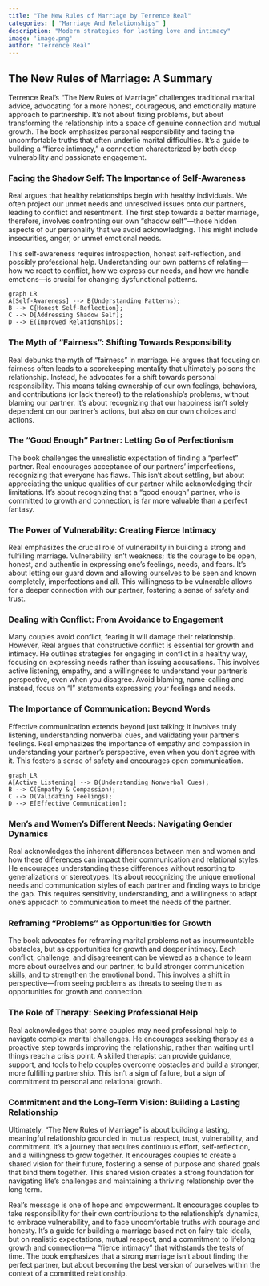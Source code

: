 ```yaml
---
title: "The New Rules of Marriage by Terrence Real"
categories: [ "Marriage And Relationships" ]
description: "Modern strategies for lasting love and intimacy"
image: 'image.png'
author: "Terrence Real"
---
```

## The New Rules of Marriage: A Summary

Terrence Real's "The New Rules of Marriage" challenges traditional marital advice, advocating for a more honest, courageous, and emotionally mature approach to partnership.  It's not about fixing problems, but about transforming the relationship into a space of genuine connection and mutual growth. The book emphasizes personal responsibility and facing the uncomfortable truths that often underlie marital difficulties.  It's a guide to building a "fierce intimacy," a connection characterized by both deep vulnerability and passionate engagement.

### Facing the Shadow Self: The Importance of Self-Awareness

Real argues that healthy relationships begin with healthy individuals.  We often project our unmet needs and unresolved issues onto our partners, leading to conflict and resentment. The first step towards a better marriage, therefore, involves confronting our own "shadow self"—those hidden aspects of our personality that we avoid acknowledging.  This might include insecurities, anger, or unmet emotional needs.

This self-awareness requires introspection, honest self-reflection, and possibly professional help.  Understanding our own patterns of relating—how we react to conflict, how we express our needs, and how we handle emotions—is crucial for changing dysfunctional patterns.

```mermaid
graph LR
A[Self-Awareness] --> B(Understanding Patterns);
B --> C{Honest Self-Reflection};
C --> D[Addressing Shadow Self];
D --> E(Improved Relationships);
```

### The Myth of "Fairness": Shifting Towards Responsibility

Real debunks the myth of "fairness" in marriage.  He argues that focusing on fairness often leads to a scorekeeping mentality that ultimately poisons the relationship.  Instead, he advocates for a shift towards personal responsibility.  This means taking ownership of our own feelings, behaviors, and contributions (or lack thereof) to the relationship's problems, without blaming our partner.  It's about recognizing that our happiness isn't solely dependent on our partner's actions, but also on our own choices and actions.


### The "Good Enough" Partner: Letting Go of Perfectionism

The book challenges the unrealistic expectation of finding a "perfect" partner.  Real encourages acceptance of our partners' imperfections, recognizing that everyone has flaws.  This isn't about settling, but about appreciating the unique qualities of our partner while acknowledging their limitations.  It's about recognizing that a "good enough" partner, who is committed to growth and connection, is far more valuable than a perfect fantasy.

###  The Power of Vulnerability:  Creating Fierce Intimacy

Real emphasizes the crucial role of vulnerability in building a strong and fulfilling marriage.  Vulnerability isn't weakness; it's the courage to be open, honest, and authentic in expressing one's feelings, needs, and fears.  It's about letting our guard down and allowing ourselves to be seen and known completely, imperfections and all.  This willingness to be vulnerable allows for a deeper connection with our partner, fostering a sense of safety and trust.

### Dealing with Conflict:  From Avoidance to Engagement

Many couples avoid conflict, fearing it will damage their relationship.  However, Real argues that constructive conflict is essential for growth and intimacy.  He outlines strategies for engaging in conflict in a healthy way, focusing on expressing needs rather than issuing accusations.  This involves active listening, empathy, and a willingness to understand your partner's perspective, even when you disagree.  Avoid blaming, name-calling and instead, focus on "I" statements expressing your feelings and needs.


### The Importance of Communication: Beyond Words

Effective communication extends beyond just talking; it involves truly listening, understanding nonverbal cues, and validating your partner's feelings.  Real emphasizes the importance of empathy and compassion in understanding your partner's perspective, even when you don't agree with it.  This fosters a sense of safety and encourages open communication.

```mermaid
graph LR
A[Active Listening] --> B(Understanding Nonverbal Cues);
B --> C(Empathy & Compassion);
C --> D(Validating Feelings);
D --> E[Effective Communication];
```

###  Men's and Women's Different Needs:  Navigating Gender Dynamics

Real acknowledges the inherent differences between men and women and how these differences can impact their communication and relational styles.  He encourages understanding these differences without resorting to generalizations or stereotypes.  It's about recognizing the unique emotional needs and communication styles of each partner and finding ways to bridge the gap.  This requires sensitivity, understanding, and a willingness to adapt one's approach to communication to meet the needs of the partner.

###  Reframing "Problems" as Opportunities for Growth

The book advocates for reframing marital problems not as insurmountable obstacles, but as opportunities for growth and deeper intimacy.   Each conflict, challenge, and disagreement can be viewed as a chance to learn more about ourselves and our partner, to build stronger communication skills, and to strengthen the emotional bond.  This involves a shift in perspective—from seeing problems as threats to seeing them as opportunities for growth and connection.

###  The Role of Therapy: Seeking Professional Help

Real acknowledges that some couples may need professional help to navigate complex marital challenges.  He encourages seeking therapy as a proactive step towards improving the relationship, rather than waiting until things reach a crisis point.  A skilled therapist can provide guidance, support, and tools to help couples overcome obstacles and build a stronger, more fulfilling partnership.  This isn't a sign of failure, but a sign of commitment to personal and relational growth.

###  Commitment and the Long-Term Vision:  Building a Lasting Relationship

Ultimately, "The New Rules of Marriage" is about building a lasting, meaningful relationship grounded in mutual respect, trust, vulnerability, and commitment.  It's a journey that requires continuous effort, self-reflection, and a willingness to grow together.  It encourages couples to create a shared vision for their future, fostering a sense of purpose and shared goals that bind them together.  This shared vision creates a strong foundation for navigating life's challenges and maintaining a thriving relationship over the long term.

Real's message is one of hope and empowerment.  It encourages couples to take responsibility for their own contributions to the relationship's dynamics, to embrace vulnerability, and to face uncomfortable truths with courage and honesty.  It's a guide for building a marriage based not on fairy-tale ideals, but on realistic expectations, mutual respect, and a commitment to lifelong growth and connection—a "fierce intimacy" that withstands the tests of time.  The book emphasizes that a strong marriage isn't about finding the perfect partner, but about becoming the best version of ourselves within the context of a committed relationship.

